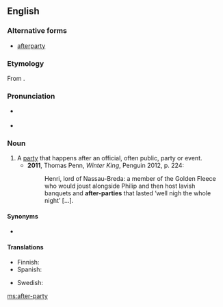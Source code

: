 ==English==
{{wikipedia|afterparty}}

===Alternative forms===
* [[afterparty]]

===Etymology===
From {{prefix|after|party|lang=en}}.

===Pronunciation===
* {{a|RP}} {{IPA|/ˈɑːftəpɑːti/|lang=en}}
* {{a|GenAm}} {{IPA|/ˈæftɚˌpɑɹti/|lang=en}}

===Noun===
{{en-noun|head=[[after]]-[[party]]|after-parties}}

# A [[party]] that happens after an official, often public, party or event.
#* '''2011''', Thomas Penn, ''Winter King'', Penguin 2012, p. 224:
#*: Henri, lord of Nassau-Breda: a member of the Golden Fleece who would joust alongside Philip and then host lavish banquets and '''after-parties''' that lasted ‘well nigh the whole night’ […].

====Synonyms====
* {{l|en|afterglow}}

====Translations====
{{trans-top|party that takes place after another party}}
* Finnish: {{t|fi|jatkot|p}}
* Spanish: {{t|es|after|m}}
{{trans-mid}}
* Swedish: {{t+|sv|efterfest|c}}
{{trans-bottom}}

[[ms:after-party]]